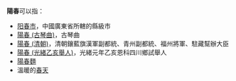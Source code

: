 '''陽春'''可以指：

* [[阳春市|阳春市]]，中國廣東省所轄的縣級市
* [[陽春_(古琴曲)|陽春 (古琴曲)]]，古琴曲
* [[陽春_(清朝)|陽春 (清朝)]]，清朝鑲藍旗漢軍副都統、青州副都統、福州將軍、駐藏幫辦大臣
* [[陽春_(光緒乙亥舉人)|陽春 (光緒乙亥舉人)]]，光緒元年乙亥恩科四川鄉試舉人
* [[陽春麵|陽春麵]]
* 溫暖的[[春天|春天]]

{{消歧義|Y|cat=二字消歧義}}